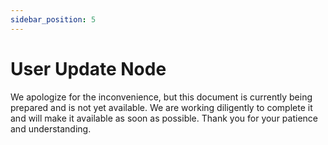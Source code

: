 ```yaml
---
sidebar_position: 5
---
```


# User Update Node

We apologize for the inconvenience, but this document is currently being prepared and is not yet available. We are working diligently to complete it and will make it available as soon as possible. Thank you for your patience and understanding.
